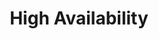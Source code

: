 ---
id: "sd_tf_easy_010"
questionType: "TRUE_FALSE"
title: "High Availability"
statement: "High availability ensures a system is always offline."
difficulty: "EASY"
category: "System Design"
correctAnswer: false
explanation: "High availability ensures a system remains operational with minimal downtime."
---